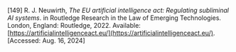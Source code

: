 \[149\]	R. J. Neuwirth, *The EU artificial intelligence act: Regulating subliminal AI systems*. in Routledge Research in the Law of Emerging Technologies. London, England: Routledge, 2022\. Available: [https://artificialintelligenceact.eu/](https://artificialintelligenceact.eu/). \[Accessed: Aug. 16, 2024\]